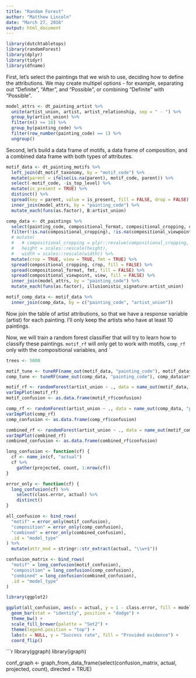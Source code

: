 ```yaml
---
title: "Random Forest"
author: "Matthew Lincoln"
date: "March 27, 2016"
output: html_document
---
```


```r
library(dutchtabletops)
library(randomForest)
library(dplyr)
library(tidyr)
library(dfname)
```

First, let's select the paintings that we wish to use, deciding how to define the attributions.
We may create multipel options - for example, separating out "Definite", "After", and "Possible", or combining "Definite" with "Possible".

```r
model_attrs <- dt_painting_artist %>% 
  unite(artist_union, artist, artist_relationship, sep = " - ") %>% 
  group_by(artist_union) %>% 
  filter(n() >= 10) %>% 
  group_by(painting_code) %>% 
  filter(row_number(painting_code) == 1) %>% 
  ungroup()
```

Second, let's build a data frame of motifs, a data frame of composition, and a combined data frame with both types of attributes.

```r
motif_data <- dt_painting_motifs %>% 
  left_join(dt_motif_taxonomy, by = "motif_code") %>% 
  mutate(parent = ifelse(is.na(parent), motif_code, parent)) %>% 
  select(-motif_code, -is_top_level) %>% 
  mutate(is_present = TRUE) %>%
  distinct() %>% 
  spread(key = parent, value = is_present, fill = FALSE, drop = FALSE) %>% 
  inner_join(model_attrs, by = "painting_code") %>% 
  mutate_each(funs(as.factor), B:artist_union)

comp_data <- dt_paintings %>% 
  select(painting_code, compositional_format, compositional_cropping, compositional_viewpoint, height, width, illusionistic_signature) %>%
  filter(!is.na(compositional_cropping), !is.na(compositional_viewpoint), !is.na(height), !is.na(width)) %>% 
  # mutate(
  #   # compositional_cropping = plyr::revalue(compositional_cropping, replace = c("tight" = 0, "normal" = 0.5, "expanded" = 1)),
  #   height = scales::rescale(height),
  #   width = scales::rescale(width)) %>% 
  mutate(crop = TRUE, view = TRUE, fmt = TRUE) %>% 
  spread(compositional_cropping, crop, fill = FALSE) %>% 
  spread(compositional_format, fmt, fill = FALSE) %>% 
  spread(compositional_viewpoint, view, fill = FALSE) %>% 
  inner_join(model_attrs, by = "painting_code") %>% 
  mutate_each(funs(as.factor), illusionistic_signature:artist_union)

motif_comp_data <- motif_data %>% 
  inner_join(comp_data, by = c("painting_code", "artist_union"))

```

Now join the table of artist attributions, so that we have a response variable (artist) for each painting.
I'll only keep the artists who have at least 10 paintings. 

Now, we will train a random forest classifier that will try to learn how to classify these paintings. `motif_rf` will only get to work with motifs, `comp_rf` only with the compositional variables, and `

```r
trees <- 5000

motif_tune <- tuneRF(name_out(motif_data, "painting_code"), motif_data$artist_union)
comp_tune <- tuneRF(name_out(comp_data, "painting_code"), comp_data$artist_union)

motif_rf <- randomForest(artist_union ~ ., data = name_out(motif_data, "painting_code"), ntree = trees, do.trace = 500, mtry = 96)
varImpPlot(motif_rf)
motif_confusion <- as.data.frame(motif_rf$confusion)

comp_rf <- randomForest(artist_union ~ ., data = name_out(comp_data, "painting_code"), ntree = trees, do.trace = 500, mtry = 6)
varImpPlot(comp_rf)
comp_confusion <- as.data.frame(comp_rf$confusion)

combined_rf <- randomForest(artist_union ~ ., data = name_out(motif_comp_data, "painting_code"), ntree = trees, do.trace = 500, mtry = 96)
varImpPlot(combined_rf)
combined_confusion <- as.data.frame(combined_rf$confusion)
```

```r
long_confusion <- function(cf) {
  cf <- name_in(cf, "actual")
  cf %>% 
    gather(projected, count, 1:nrow(cf))
}

error_only <- function(cf) {
  long_confusion(cf) %>% 
    select(class.error, actual) %>% 
    distinct()
}

all_confusion <- bind_rows(
  "motif" = error_only(motif_confusion),
  "composition" = error_only(comp_confusion),
  "combined" = error_only(combined_confusion),
  .id = "model_type"
) %>% 
  mutate(attr_mod = stringr::str_extract(actual, "\\w+$"))

confusion_matrix <- bind_rows(
  "motif" = long_confusion(motif_confusion),
  "composition" = long_confusion(comp_confusion),
  "combined" = long_confusion(combined_confusion),
  .id = "model_type"
)

library(ggplot2)

ggplot(all_confusion, aes(x = actual, y = 1 - class.error, fill = model_type)) +
  geom_bar(stat = "identity", position = "dodge") +
  theme_bw() +
  scale_fill_brewer(palette = "Set2") +
  theme(legend.position = "top") +
  labs(x = NULL, y = "Success rate", fill = "Provided evidence") +
  coord_flip()
```

```r
library(ggraph)
library(igraph)

conf_graph <- graph_from_data_frame(select(confusion_matrix, actual, projected, count), directed = TRUE)
